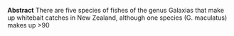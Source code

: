 <span>**Abstract**</span>
There are five species of fishes of the genus Galaxias that make up
whitebait catches in New Zealand, although one species (G. maculatus)
makes up &gt;90
